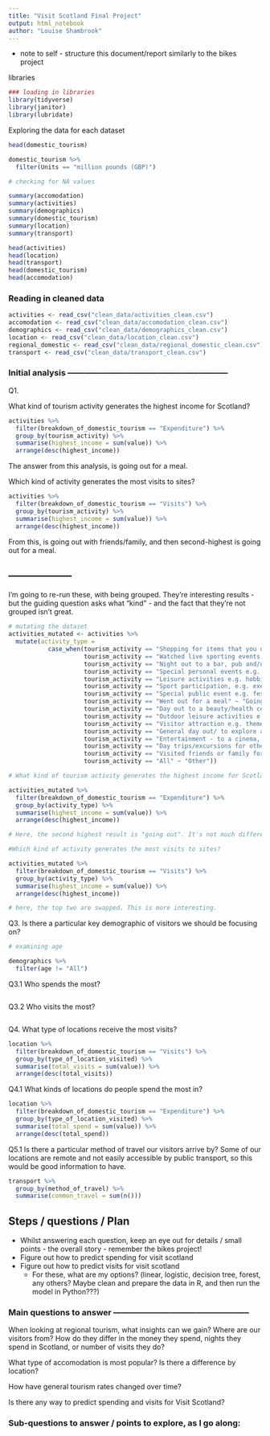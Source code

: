 ```yaml
---
title: "Visit Scotland Final Project"
output: html_notebook
author: "Louise Shambrook"
---
```


- note to self - structure this document/report similarly to the bikes project

libraries
```r
### loading in libraries
library(tidyverse)
library(janitor)
library(lubridate)

```


Exploring the data for each dataset
```r
head(domestic_tourism)

domestic_tourism %>%
  filter(Units == "million pounds (GBP)")

# checking for NA values

summary(accomodation)
summary(activities)
summary(demographics)
summary(domestic_tourism)
summary(location)
summary(transport)

head(activities)
head(location)
head(transport)
head(domestic_tourism)
head(accomodation)
```


### Reading in cleaned data

```r
activities <- read_csv("clean_data/activities_clean.csv")
accomodation <- read_csv("clean_data/accomodation_clean.csv")
demographics <- read_csv("clean_data/demographics_clean.csv")
location <- read_csv("clean_data/location_clean.csv")
regional_domestic <- read_csv("clean_data/regional_domestic_clean.csv")
transport <- read_csv("clean_data/transport_clean.csv")

```

### Initial analysis -----------------------------------------------------------

Q1.

What kind of tourism activity generates the highest income for Scotland?
```r
activities %>%
  filter(breakdown_of_domestic_tourism == "Expenditure") %>%
  group_by(tourism_activity) %>%
  summarise(highest_income = sum(value)) %>%
  arrange(desc(highest_income))
```
The answer from this analysis, is going out for a meal. 


Which kind of activity generates the most visits to sites?
```r
activities %>%
  filter(breakdown_of_domestic_tourism == "Visits") %>%
  group_by(tourism_activity) %>%
  summarise(highest_income = sum(value)) %>%
  arrange(desc(highest_income))
```
From this, is going out with friends/family, and then second-highest is going out for a meal.

## ------------------
I'm going to re-run these, with being grouped. They're interesting results - but the guiding question asks what "kind" - and the fact that they're not grouped isn't great.

```r
# mutating the dataset
activities_mutated <- activities %>%
  mutate(activity_type = 
           case_when(tourism_activity == "Shopping for items that you do not regularly buy" ~ "Shopping",
                     tourism_activity == "Watched live sporting events (not on TV)" ~ "Attend event (sports)",
                     tourism_activity == "Night out to a bar, pub and/or club" ~ "Going out",
                     tourism_activity == "Special personal events e.g. wedding, graduation" ~ "Attend event (personal)",
                     tourism_activity == "Leisure activities e.g. hobbies & evening classes" ~ "Leisure",
                     tourism_activity == "Sport participation, e.g. exercise classes, gym" ~ "Sports",
                     tourism_activity == "Special public event e.g. festival, exhibition" ~ "Attend event",
                     tourism_activity == "Went out for a meal" ~ "Going out",
                     tourism_activity == "Day out to a beauty/health centre/spa, etc." ~ "Leisure",
                     tourism_activity == "Outdoor leisure activities e.g. walking, golf" ~ "Leisure",
                     tourism_activity == "Visitor attraction e.g. theme park, museum, zoo" ~ "Day trip (visit attractions)",
                     tourism_activity == "General day out/ to explore an area" ~ "Day trip",
                     tourism_activity == "Entertainment - to a cinema, concert or theatre" ~ "Going out",
                     tourism_activity == "Day trips/excursions for other leisure purpose" ~ "Day trip",
                     tourism_activity == "Visited friends or family for leisure" ~ "Visit family/friends",
                     tourism_activity == "All" ~ "Other"))
```



```r
# What kind of tourism activity generates the highest income for Scotland?

activities_mutated %>%
  filter(breakdown_of_domestic_tourism == "Expenditure") %>%
  group_by(activity_type) %>%
  summarise(highest_income = sum(value)) %>%
  arrange(desc(highest_income))

# Here, the second highest result is "going out". It's not much different - which I guess is good? It's just a bit more readable.
```

```r
#Which kind of activity generates the most visits to sites?

activities_mutated %>%
  filter(breakdown_of_domestic_tourism == "Visits") %>%
  group_by(activity_type) %>%
  summarise(highest_income = sum(value)) %>%
  arrange(desc(highest_income))

# here, the top two are swapped. This is more interesting. 
```

Q3. 
Is there a particular key demographic of visitors we should be focusing on?
```r
# examining age

demographics %>%
  filter(age != "All")
```


Q3.1 Who spends the most?
```r

```

Q3.2 Who visits the most?
```r

```


Q4.
What type of locations receive the most visits? 
```r
location %>%
  filter(breakdown_of_domestic_tourism == "Visits") %>%
  group_by(type_of_location_visited) %>%
  summarise(total_visits = sum(value)) %>%
  arrange(desc(total_visits))
```

Q4.1
What kinds of locations do people spend the most in?
```r
location %>%
  filter(breakdown_of_domestic_tourism == "Expenditure") %>%
  group_by(type_of_location_visited) %>%
  summarise(total_spend = sum(value)) %>%
  arrange(desc(total_spend))
```

Q5.1
Is there a particular method of travel our visitors arrive by? Some of our locations are remote and not easily accessible by public transport, so this would be good information to have.
```r
transport %>%
  group_by(method_of_travel) %>%
  summarise(common_travel = sum(n()))

```




## Steps / questions / Plan

- Whilst answering each question, keep an eye out for details / small points - the overall story - remember the bikes project!
- Figure out how to predict spending for visit scotland
- Figure out how to predict visits for visit scotland
    - For these, what are my options? (linear, logistic, decision tree, forest, any others? Maybe clean and prepare the data in R, and then run the model in Python???)


### Main questions to answer --------------------------------------------------



When looking at regional tourism, what insights can we gain? Where are our visitors from? How do they differ in the money they spend, nights they spend in Scotland, or number of visits they do?

What type of accomodation is most popular? Is there a difference by location?

How have general tourism rates changed over time?

Is there any way to predict spending and visits for Visit Scotland?


### Sub-questions to answer / points to explore, as I go along: